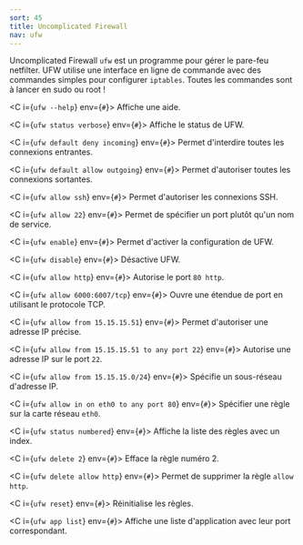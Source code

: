 ```yaml
---
sort: 45
title: Uncomplicated Firewall
nav: ufw
---
```


Uncomplicated Firewall `ufw` est un programme pour gérer le pare-feu netfilter. UFW utilise une interface en ligne de commande avec des commandes simples pour configurer `iptables`. Toutes les commandes sont à lancer en sudo ou root !

<C i={`ufw --help`} env={`#`}>
  Affiche une aide.
</C>

<C i={`ufw status verbose`} env={`#`}>
  Affiche le status de UFW.
</C>

<C i={`ufw default deny incoming`} env={`#`}>
  Permet d'interdire toutes les connexions entrantes.
</C>

<C i={`ufw default allow outgoing`} env={`#`}>
  Permet d'autoriser toutes les connexions sortantes.
</C>

<C i={`ufw allow ssh`} env={`#`}>
  Permet d'autoriser les connexions SSH.
</C>

<C i={`ufw allow 22`} env={`#`}>
  Permet de spécifier un port plutôt qu'un nom de service.
</C>

<C i={`ufw enable`} env={`#`}>
  Permet d'activer la configuration de UFW.
</C>

<C i={`ufw disable`} env={`#`}>
  Désactive UFW.
</C>

<C i={`ufw allow http`} env={`#`}>
  Autorise le port `80 http`.
</C>

<C i={`ufw allow 6000:6007/tcp`} env={`#`}>
  Ouvre une étendue de port en utilisant le protocole TCP.
</C>

<C i={`ufw allow from 15.15.15.51`} env={`#`}>
  Permet d'autoriser une adresse IP précise.
</C>

<C i={`ufw allow from 15.15.15.51 to any port 22`} env={`#`}>
  Autorise une adresse IP sur le port `22`.
</C>

<C i={`ufw allow from 15.15.15.0/24`} env={`#`}>
  Spécifie un sous-réseau d'adresse IP.
</C>

<C i={`ufw allow in on eth0 to any port 80`} env={`#`}>
  Spécifier une règle sur la carte réseau `eth0`.
</C>

<C i={`ufw status numbered`} env={`#`}>
  Affiche la liste des règles avec un index.
</C>

<C i={`ufw delete 2`} env={`#`}>
  Efface la règle numéro 2.
</C>

<C i={`ufw delete allow http`} env={`#`}>
  Permet de supprimer la règle `allow http`.
</C>

<C i={`ufw reset`} env={`#`}>
  Réinitialise les règles.
</C>

<C i={`ufw app list`} env={`#`}>
  Affiche une liste d'application avec leur port correspondant.
</C>
